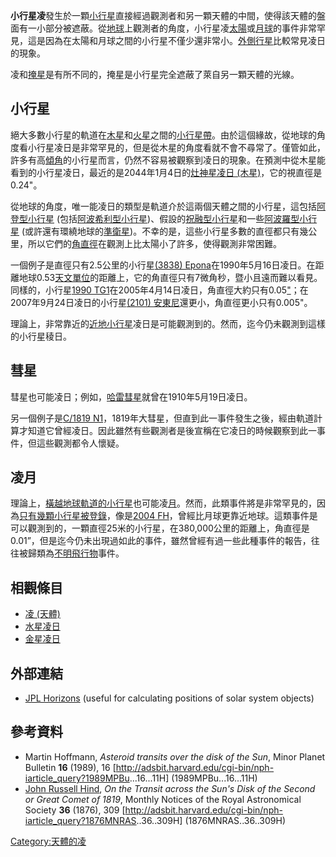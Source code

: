 '''小行星凌'''發生於一顆[[小行星|小行星]]直接經過觀測者和另一顆天體的中間，使得該天體的盤面有一小部分被遮蔽。從[[地球|地球]]上觀測者的角度，小行星凌[[太陽|太陽]]或[[月球|月球]]的事件非常罕見，這是因為在太陽和月球之間的小行星不僅少還非常小。[[外側行星|外側行星]]比較常見凌日的現象。

凌和[[掩星|掩星]]是有所不同的，掩星是小行星完全遮蔽了萊自另一顆天體的光線。 

==小行星==
絕大多數小行星的軌道在[[木星|木星]]和[[火星|火星]]之間的[[小行星帶|小行星帶]]。由於這個緣故，從地球的角度看小行星凌日是非常罕見的，但是從木星的角度看就不會不尋常了。僅管如此，許多有高[[軌道傾角|傾角]]的小行星而言，仍然不容易被觀察到凌日的現象。在預測中從木星能看到的小行星凌日，最近的是2044年1月4日的[[灶神星凌日_(木星)|灶神星凌日 (木星)]]，它的視直徑是0.24"。

從地球的角度，唯一能凌日的類型是軌道介於這兩個天體之間的小行星，這包括[[阿登型小行星|阿登型小行星]] (包括[[阿波希利型小行星|阿波希利型小行星]])、假設的[[祝融型小行星|祝融型小行星]]和一些[[阿波羅型小行星|阿波羅型小行星]] (或許還有環繞地球的[[準衛星|準衛星]])。不幸的是，這些小行星多數的直徑都只有幾公里，所以它們的[[角直徑|角直徑]]在觀測上比太陽小了許多，使得觀測非常困難。

一個例子是直徑只有2.5公里的小行星[[小行星3838|(3838) Epona]]在1990年5月16日凌日。在距離地球0.53[[天文單位|天文單位]]的距離上，它的角直徑只有7微角秒，暨小且遠而難以看見。同樣的，小行星[[小行星30825|1990 TG1]]在2005年4月14日凌日，角直徑大約只有0.05[[角秒|"]]；在2007年9月24日凌日的小行星[[小行星2101|(2101) 安東尼]]還更小，角直徑更小只有0.005"。

理論上，非常靠近的[[近地小行星|近地小行星]]凌日是可能觀測到的。然而，迄今仍未觀測到這樣的小行星稜日。

==彗星==
彗星也可能凌日；例如，[[哈雷彗星|哈雷彗星]]就曾在1910年5月19日凌日。

另一個例子是[[C/1819_N1|C/1819 N1]]，1819年大彗星，但直到此一事件發生之後，經由軌道計算才知道它曾經凌日。因此雖然有些觀測者是後宣稱在它凌日的時候觀察到此一事件，但這些觀測都令人懷疑。

==凌月==
理論上，[[橫越地球軌道的小行星|橫越地球軌道的小行星]]也可能凌[[月球|月]]。然而，此類事件將是非常罕見的，因為[[值得注意的小行星#記錄上接近地球|只有幾顆小行星被登錄]]，像是[[2004_FH|2004 FH]]，曾經比月球更靠近地球。這類事件是可以觀測到的，一顆直徑25米的小行星，在380,000公里的距離上，角直徑是0.01”，但是迄今仍未出現過如此的事件，雖然曾經有過一些此種事件的報告，往往被歸類為[[不明飛行物|不明飛行物]]事件。

==相觀條目==
* [[凌_(天體)|凌 (天體)]]
* [[水星凌日|水星凌日]]
* [[金星凌日|金星凌日]]

==外部連結==
* [http://ssd.jpl.nasa.gov/?horizons  JPL Horizons] {{Wayback|url=http://ssd.jpl.nasa.gov/?horizons |date=20070328180634 }} (useful for calculating positions of solar system objects)

==參考資料==
* Martin Hoffmann, ''Asteroid transits over the disk of the Sun'', Minor Planet Bulletin '''16''' (1989), 16 [http://adsbit.harvard.edu/cgi-bin/nph-iarticle_query?1989MPBu...16...11H] (1989MPBu...16...11H)
* [[John_Russell_Hind|John Russell Hind]], ''On the Transit across the Sun's Disk of the Second or Great Comet of 1819'', Monthly Notices of the Royal Astronomical Society '''36''' (1876), 309 [http://adsbit.harvard.edu/cgi-bin/nph-iarticle_query?1876MNRAS..36..309H] (1876MNRAS..36..309H)

{{DEFAULTSORT:Transit Of Minor Planets}}
[[Category:天體的凌|Category:天體的凌]]